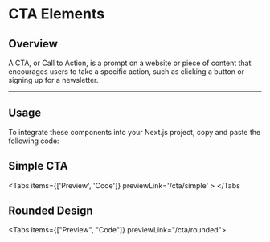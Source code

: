 
# CTA Elements

## Overview

A CTA, or Call to Action, is a prompt on a website or piece of content that encourages users to take a specific action, such as clicking a button or signing up for a newsletter.

---

## Usage

To integrate these components into your Next.js project, copy and paste the following code:

## Simple CTA

<Tabs items={['Preview', 'Code']} previewLink='/cta/simple' >
   <TabComponent label="Preview">
      <Simple />
   </TabComponent>
   <TabComponent label="Code">
   <SourceCodeViewer componentPath="CTA/Simple.tsx" />
 </TabComponent>
</Tabs

>

## Rounded Design

<Tabs items={["Preview", "Code"]} previewLink="/cta/rounded">
  <TabComponent label="Preview">
    <RoundedDesign />
  </TabComponent>
  <TabComponent label="Code">
    <SourceCodeViewer componentPath="CTA/RoundedDesign.tsx" />
  </TabComponent>
</Tabs>
